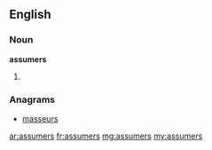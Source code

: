 ==English==

===Noun===
'''assumers'''

# {{plural of|[[assumer]]}}

===Anagrams===
* [[masseurs#English|masseurs]]

[[ar:assumers]]
[[fr:assumers]]
[[mg:assumers]]
[[my:assumers]]